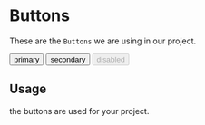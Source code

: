
<Meta title="Components|Button" component={Button} />

# Buttons

These are the `Buttons` we are using in our project.

<Preview>
  <Story name="primary">
    <Button primary>primary</Button>
  </Story>
  <Story name="secondary">
    <Button secondary>secondary</Button>
  </Story>
  <Story name="disabled">
    <Button  disabled={boolean("Disabled", true)}>
      disabled
    </Button>
  </Story>
</Preview>

<Props of={Button} />

## Usage

the buttons are used for your project.
